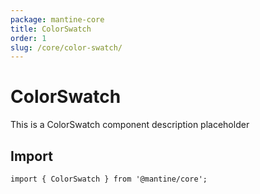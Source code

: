 ```yaml
---
package: mantine-core
title: ColorSwatch
order: 1
slug: /core/color-swatch/
---
```


# ColorSwatch

This is a ColorSwatch component description placeholder

<PageHeader
  source="mantine-core/src/ColorSwatch/ColorSwatch.tsx"
  docs="core/ColorSwatch.mdx"
  package="@mantine/core"
/>

## Import

```tsx
import { ColorSwatch } from '@mantine/core';
```

<PropsTable component="ColorSwatch" />
